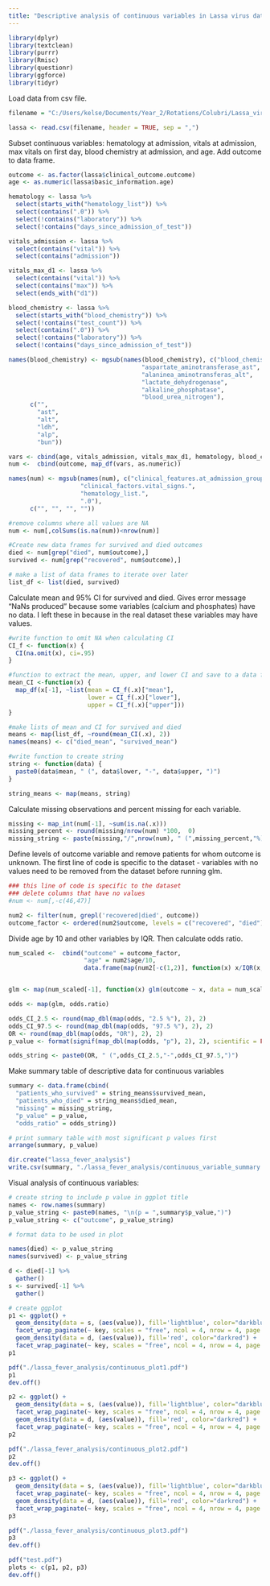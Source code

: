 ---
title: "Descriptive analysis of continuous variables in Lassa virus data set"
---
```{r}
library(dplyr)
library(textclean)
library(purrr)
library(Rmisc)
library(questionr)
library(ggforce)
library(tidyr)
```

Load data from csv file.

```{r}
filename = "C:/Users/kelse/Documents/Year_2/Rotations/Colubri/Lassa_virus/practice_data/commcare-randomized-data-2018-2020.csv"

lassa <- read.csv(filename, header = TRUE, sep = ",")
```

Subset continuous variables: hematology at admission, vitals at admission, max vitals on first day, blood chemistry at admission, and age. Add outcome to data frame.

```{r}
outcome <- as.factor(lassa$clinical_outcome.outcome)
age <- as.numeric(lassa$basic_information.age)

hematology <- lassa %>%
  select(starts_with("hematology_list")) %>%
  select(contains(".0")) %>%
  select(!contains("laboratory")) %>% 
  select(!contains("days_since_admission_of_test"))

vitals_admission <- lassa %>%
  select(contains("vital")) %>%
  select(contains("admission"))

vitals_max_d1 <- lassa %>%
  select(contains("vital")) %>%
  select(contains("max")) %>%
  select(ends_with("d1"))

blood_chemistry <- lassa %>%
  select(starts_with("blood_chemistry")) %>%
  select(!contains("test_count")) %>%
  select(contains(".0")) %>%
  select(!contains("laboratory")) %>% 
  select(!contains("days_since_admission_of_test"))

names(blood_chemistry) <- mgsub(names(blood_chemistry), c("blood_chemistry_list.", 
                                     "aspartate_aminotransferase_ast", 
                                     "alaninea_aminotransferas_alt", 
                                     "lactate_dehydrogenase", 
                                     "alkaline_phosphatase", 
                                     "blood_urea_nitrogen"), 
      c("", 
        "ast", 
        "alt", 
        "ldh", 
        "alp", 
        "bun"))

vars <- cbind(age, vitals_admission, vitals_max_d1, hematology, blood_chemistry)
num <-  cbind(outcome, map_df(vars, as.numeric))

names(num) <- mgsub(names(num), c("clinical_features.at_admission_group.vital_signs.at_", 
                    "clinical_factors.vital_signs.",
                    "hematology_list.",
                    ".0"),
      c("", "", "", ""))

#remove columns where all values are NA
num <- num[,colSums(is.na(num))<nrow(num)]
```

```{r}
#Create new data frames for survived and died outcomes
died <- num[grep("died", num$outcome),]
survived <- num[grep("recovered", num$outcome),]

# make a list of data frames to iterate over later
list_df <- list(died, survived) 
```

Calculate mean and 95% CI for survived and died. Gives error message "NaNs produced" because some variables (calcium and phosphates) have no data. I left these in because in the real dataset these variables may have values.

```{r}
#write function to omit NA when calculating CI
CI_f <- function(x) {
  CI(na.omit(x), ci=.95)
}

#function to extract the mean, upper, and lower CI and save to a data frame
mean_CI <-function(x) {
  map_df(x[-1], ~list(mean = CI_f(.x)["mean"], 
                      lower = CI_f(.x)["lower"],
                      upper = CI_f(.x)["upper"]))
}

#make lists of mean and CI for survived and died
means <- map(list_df, ~round(mean_CI(.x), 2))
names(means) <- c("died_mean", "survived_mean")

#write function to create string
string <- function(data) {
  paste0(data$mean, " (", data$lower, "-", data$upper, ")")
}

string_means <- map(means, string)
```


Calculate missing observations and percent missing for each variable.

```{r}
missing <- map_int(num[-1], ~sum(is.na(.x)))
missing_percent <- round(missing/nrow(num) *100,  0)
missing_string <- paste(missing,"/",nrow(num), " (",missing_percent,"%)",sep = "")
```

Define levels of outcome variable and remove patients for whom outcome is unknown.
The first line of code is specific to the dataset - variables with no values need to be removed from the dataset before running glm.
```{r}
### this line of code is specific to the dataset
### delete columns that have no values
#num <- num[,-c(46,47)]

num2 <- filter(num, grepl('recovered|died', outcome))
outcome_factor <- ordered(num2$outcome, levels = c("recovered", "died"))
```

Divide age by 10 and other variables by IQR. Then calculate odds ratio. 

```{r}
num_scaled <-  cbind("outcome" = outcome_factor,
                     "age" = num2$age/10, 
                     data.frame(map(num2[-c(1,2)], function(x) x/IQR(x,na.rm = TRUE))))


glm <- map(num_scaled[-1], function(x) glm(outcome ~ x, data = num_scaled, family = binomial))
```

```{r}
odds <- map(glm, odds.ratio)

odds_CI_2.5 <- round(map_dbl(map(odds, "2.5 %"), 2), 2)
odds_CI_97.5 <- round(map_dbl(map(odds, "97.5 %"), 2), 2)
OR <- round(map_dbl(map(odds, "OR"), 2), 2)
p_value <- format(signif(map_dbl(map(odds, "p"), 2), 2), scientific = FALSE)

odds_string <- paste0(OR, " (",odds_CI_2.5,"-",odds_CI_97.5,")")
```
Make summary table of descriptive data for continuous variables

```{r}
summary <- data.frame(cbind(
  "patients_who_survived" = string_means$survived_mean, 
  "patients_who_died" = string_means$died_mean, 
  "missing" = missing_string, 
  "p_value" = p_value, 
  "odds_ratio" = odds_string))

# print summary table with most significant p values first
arrange(summary, p_value)

dir.create("lassa_fever_analysis")
write.csv(summary, "./lassa_fever_analysis/continuous_variable_summary.csv")
```

Visual analysis of continuous variables:

```{r}
# create string to include p value in ggplot title
names <- row.names(summary)
p_value_string <- paste0(names, "\n(p = ",summary$p_value,")")
p_value_string <- c("outcome", p_value_string)

# format data to be used in plot 

names(died) <- p_value_string
names(survived) <- p_value_string

d <- died[-1] %>%                   
  gather()
s <- survived[-1] %>%                   
  gather()
```

```{r}
# create ggplot
p1 <- ggplot() +
  geom_density(data = s, (aes(value)), fill='lightblue', color="darkblue") +
  facet_wrap_paginate(~ key, scales = "free", ncol = 4, nrow = 4, page = 1) + 
  geom_density(data = d, (aes(value)), fill='red', color="darkred") +
  facet_wrap_paginate(~ key, scales = "free", ncol = 4, nrow = 4, page = 1)
p1

pdf("./lassa_fever_analysis/continuous_plot1.pdf")
p1
dev.off()
```

```{r}
p2 <- ggplot() +
  geom_density(data = s, (aes(value)), fill='lightblue', color="darkblue") +
  facet_wrap_paginate(~ key, scales = "free", ncol = 4, nrow = 4, page = 2) + 
  geom_density(data = d, (aes(value)), fill='red', color="darkred") +
  facet_wrap_paginate(~ key, scales = "free", ncol = 4, nrow = 4, page = 2)
p2

pdf("./lassa_fever_analysis/continuous_plot2.pdf")
p2
dev.off()
```

```{r}
p3 <- ggplot() +
  geom_density(data = s, (aes(value)), fill='lightblue', color="darkblue") +
  facet_wrap_paginate(~ key, scales = "free", ncol = 4, nrow = 4, page = 3) + 
  geom_density(data = d, (aes(value)), fill='red', color="darkred") +
  facet_wrap_paginate(~ key, scales = "free", ncol = 4, nrow = 4, page = 3)
p3

pdf("./lassa_fever_analysis/continuous_plot3.pdf")
p3
dev.off()
```

```{r}
pdf("test.pdf")
plots <- c(p1, p2, p3)
dev.off()
```

